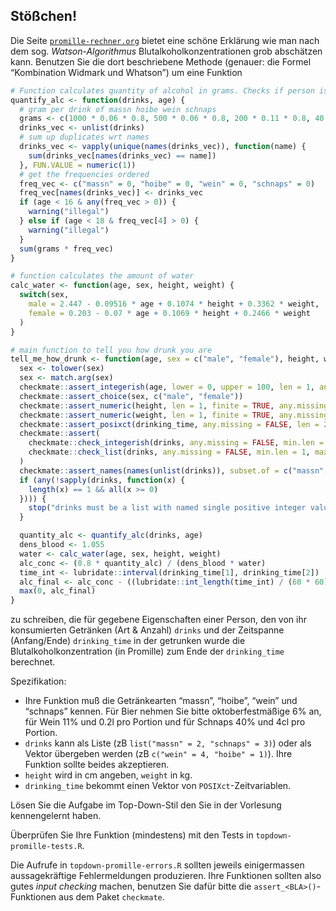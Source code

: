 ## Stößchen!


Die Seite [`promille-rechner.org`](https://web.archive.org/web/20150123143123/http://promille-rechner.org/erlaeuterung-der-promille-berechnung/)\footnote{Obacht, Link geht zum Internet-Archiv "Wayback Machine", das kann bisschen dauern...} bietet eine schöne Erklärung wie man nach dem sog. *Watson-Algorithmus* Blutalkoholkonzentrationen grob abschätzen kann. Benutzen Sie die dort beschriebene Methode (genauer: die Formel "Kombination Widmark und Whatson") um eine Funktion
```r
# Function calculates quantity of alcohol in grams. Checks if person is old enough
quantify_alc <- function(drinks, age) {
  # gram per drink of massn hoibe wein schnaps
  grams <- c(1000 * 0.06 * 0.8, 500 * 0.06 * 0.8, 200 * 0.11 * 0.8, 40 * 0.4 * 0.8)
  drinks_vec <- unlist(drinks)
  # sum up duplicates wrt names
  drinks_vec <- vapply(unique(names(drinks_vec)), function(name) {
    sum(drinks_vec[names(drinks_vec) == name])
  }, FUN.VALUE = numeric(1))
  # get the frequencies ordered
  freq_vec <- c("massn" = 0, "hoibe" = 0, "wein" = 0, "schnaps" = 0)
  freq_vec[names(drinks_vec)] <- drinks_vec
  if (age < 16 & any(freq_vec > 0)) {
    warning("illegal")
  } else if (age < 18 & freq_vec[4] > 0) {
    warning("illegal")
  }
  sum(grams * freq_vec)
}

# function calculates the amount of water
calc_water <- function(age, sex, height, weight) {
  switch(sex,
    male = 2.447 - 0.09516 * age + 0.1074 * height + 0.3362 * weight,
    female = 0.203 - 0.07 * age + 0.1069 * height + 0.2466 * weight
  )
}

# main function to tell you how drunk you are
tell_me_how_drunk <- function(age, sex = c("male", "female"), height, weight, drinking_time, drinks) {
  sex <- tolower(sex)
  sex <- match.arg(sex)
  checkmate::assert_integerish(age, lower = 0, upper = 100, len = 1, any.missing = FALSE)
  checkmate::assert_choice(sex, c("male", "female"))
  checkmate::assert_numeric(height, len = 1, finite = TRUE, any.missing = FALSE, lower = 0)
  checkmate::assert_numeric(weight, len = 1, finite = TRUE, any.missing = FALSE, lower = 0)
  checkmate::assert_posixct(drinking_time, any.missing = FALSE, len = 2, sorted = TRUE)
  checkmate::assert(
    checkmate::check_integerish(drinks, any.missing = FALSE, min.len = 1, max.len = 4, lower = 0, names = "named"),
    checkmate::check_list(drinks, any.missing = FALSE, min.len = 1, max.len = 4)
  )
  checkmate::assert_names(names(unlist(drinks)), subset.of = c("massn", "hoibe", "wein", "schnaps"))
  if (any(!sapply(drinks, function(x) {
    length(x) == 1 && all(x >= 0)
  }))) {
    stop("drinks must be a list with named single positive integer values as elements!")
  }

  quantity_alc <- quantify_alc(drinks, age)
  dens_blood <- 1.055
  water <- calc_water(age, sex, height, weight)
  alc_conc <- (0.8 * quantity_alc) / (dens_blood * water)
  time_int <- lubridate::interval(drinking_time[1], drinking_time[2])
  alc_final <- alc_conc - ((lubridate::int_length(time_int) / (60 * 60) - 1) * 0.15)
  max(0, alc_final)
}
```
zu schreiben, die für gegebene Eigenschaften einer Person, den von ihr konsumierten Getränken (Art & Anzahl) `drinks`  und der Zeitspanne (Anfang/Ende) `drinking_time` in der getrunken wurde die Blutalkoholkonzentration (in Promille) zum Ende der `drinking_time` berechnet.

Spezifikation:

- Ihre Funktion muß die Getränkearten "massn", "hoibe", "wein" und "schnaps" kennen. Für Bier nehmen Sie bitte oktoberfestmäßige 6% an, für Wein 11% und 0.2l pro Portion und für Schnaps 40% und 4cl pro Portion. 
- `drinks` kann als Liste (zB `list("massn" = 2, "schnaps" = 3)`) oder als Vektor übergeben werden (zB `c("wein" = 4, "hoibe" = 1)`). Ihre Funktion sollte beides akzeptieren.
- `height` wird in cm angeben, `weight` in kg.
- `drinking_time` bekommt einen Vektor von `POSIXct`-Zeitvariablen.

Lösen Sie die Aufgabe im Top-Down-Stil den Sie in der Vorlesung kennengelernt haben.  

Überprüfen Sie Ihre Funktion (mindestens) mit den Tests in `topdown-promille-tests.R`.

Die Aufrufe in `topdown-promille-errors.R`  sollten jeweils einigermassen aussagekräftige Fehlermeldungen produzieren. Ihre Funktionen sollten also gutes *input checking* machen, benutzen Sie dafür bitte die `assert_<BLA>()`-Funktionen aus dem Paket `checkmate`. 
